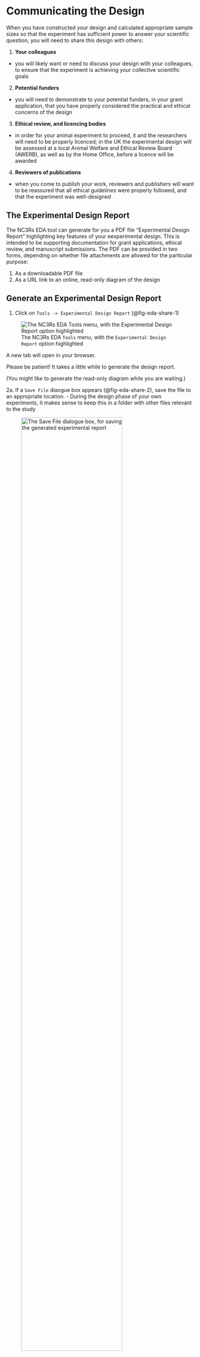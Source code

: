 # Communicating the Design {#sec-communicate}

When you have constructed your design and calculated appropriate sample sizes so that the experiment has sufficient power to answer your scientific question, you will need to share this design with others:

1. **Your colleagues**
  - you will likely want or need to discuss your design with your colleagues, to ensure that the experiment is achieving your collective scientific goals
2. **Potential funders**
  - you will need to demonstrate to your potential funders, in your grant application, that you have properly considered the practical and ethical concerns of the design
3. **Ethical review, and licencing bodies**
  - in order for your animal experiment to proceed, it and the researchers will need to be properly licenced; in the UK the experimental design will be assessed at a local Animal Welfare and Ethical Review Board (AWERB), as well as by the Home Office, before a licence will be awarded
4. **Reviewers of publications**
  - when you come to publish your work, reviewers and publishers will want to be reassured that all ethical guidelines were properly followed, and that the experiment was well-designed

::: {.callout-tip}
## The Experimental Design Report

The NC3Rs EDA tool can generate for you a PDF file "Experimental Design Report" highlighting key features of your eexperimental design. This is intended to be supporting documentation for grant applications, ethical review, and manuscript submissions. The PDF can be provided in two forms, depending on whether file attachments are allowed for the particular purpose:

1. As a downloadable PDF file
2. As a URL link to an online, read-only diagram of the design
:::

## Generate an Experimental Design Report

1. Click on `Tools -> Experimental Design Report` (@fig-eda-share-1)

::: {.column-margin}

![The NC3Rs EDA `Tools` menu, with the `Experimental Design Report` option highlighted](assets/images/eda-share-1.png){#fig-eda-share-1}

:::

A new tab will open in your browser.

::: {.callout-warning}
Please be patient! It takes a little while to generate the design report.

(You might like to generate the read-only diagram while you are waiting.)
:::

2a. If a `Save File` diaogue box appears (@fig-eda-share-2), save the file to an appropriate location.
  - During the design phase of your own experiments, it makes sense to keep this in a folder with other files relevant to the study
  
![The `Save File` dialogue box, for saving the generated experimental report](assets/images/eda-share-2.png){#fig-eda-share-2 width=80%}

2b. It is possible that, depending on your web browser's configuration, the design report may appear in the new tab that was created. If this is the case, save the generated file to an appropriate location.
  - During the design phase of your own experiments, it makes sense to keep this in a folder with other files relevant to the study

3. Close the new tab that was created.

### Reading the report

::: {.callout-tip}
An example Experimental Design Report for this study can be downloaded at the link below.

- [Experimental Design Report](assets/reports/EDA_Report_MP968_Workshop.pdf)
:::

The report provides key information about your experiment, including:

- Title of the EDA diagram
- Date the report was generated
- Experimental objectives
- Number of experimental groups and sample sizes
- How subjects are included in, or excluded from the study
- Randomisation and blinding procedures
- Outcome measures
- Statistical methods that will be used
- Details of experimental animals that will be subjects of the experiment

::: {.callout-warning}
A number of the fields in the report we generate in this workshop are greyed-out, and read `Information not provided`. These fields were also noted as warnings when we critiqued our diagram.

We did not complete these fields not because they should be ignored, but because they are highly specific to each experiment.

**You should always complete these fields as fully as possible.**
:::

The report also details advice that the EDA tool provided to us in its critique of the diagram, and indicates what advice it provided for statistical analysis.

## Create a read-only diagram

1. Click on `Tools -> Read-only Diagram` (@fig-eda-share-3)

::: {.column-margin}

![The NC3Rs EDA `Tools` menu, with the `Read-only Diagram` option highlighted](assets/images/eda-share-3.png){#fig-eda-share-3}

:::

::: {.callout-note}
This may bring up a dialogue box stating `Your diagram must be saved before continuing. Please confim you want to continue.` (@fig-eda-share-4)

![A warning to save your design, before generating a read-only diagram link](assets/images/eda-share-4.png){#fig-eda-share-4 width=80%}

Click the `OK` button, to confirm.
:::

2. You will be presented with a dialogue box titled `Create a read-only EDA diagram` with some useful information (@fig-eda-share-5). Click on the `Create new version` button.

![The read-only diagram creation dialogue box.](assets/images/eda-share-5.png){#fig-eda-share-5 width=80%}

::: {.callout-important}
The read-only design link captures the state of your EDA diagram **as a snapshot at this moment in time.**

It is possible to modify your diagram, but this **will not update the read-only version of the diagram in the link.**

**If you update your diagram you should always create a new corresponding read-only diagram link,** and ensure that any documentation is kept up to date.

The dialogue box in @fig-eda-share-5 will inform you if there is already an existing read-only diagram for this EDA.
:::

3. When the read-only link is created (this may take some time), the dialogue box will update with information about the read-only diagram, including a link and access code (@fig-eda-share-6)

![Once the read-only diagram is created, you receive a link to the URL, and the access code, which you can share with others so they can see your diagram.](assets/images/eda-share-6.png){#fig-eda-share-6 width=80%}

::: {.callout-tip}
An example link and access code to a read-only diagram for this experiment is provided below.

- [Read-only diagram link](https://eda.nc3rs.org.uk:443/eda/modelPublicExport/index/5A76E3C151173BAE7A9EA6C0DE07D56E) (**Access code: C7IPD5FA**)
:::

If you follow the link to your read-only diagram, a new tab should open displaying both the Experimental Design Report, and the design diagram for your study (@fig-eda-share-7)

![The read-only diagram opens in a new tab in the browser, showing the design diagram with collapsible side-bars for a legend, and the experimental design report.](assets/images/eda-share-7.png){#fig-eda-share-7 width=80%}

